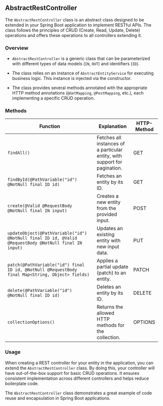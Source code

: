 ## AbstractRestController

The `AbstractRestController` class is an abstract class designed to be extended in your Spring Boot application to implement RESTful APIs. The class follows the principles of CRUD (Create, Read, Update, Delete) operations and offers these operations to all controllers extending it.

### Overview

- `AbstractRestController` is a generic class that can be parameterized with different types of data models (`IN`, `OUT`) and identifiers (`ID`).

- The class relies on an instance of `AbstractEntityService` for executing business logic. This instance is injected via the constructor.

- The class provides several methods annotated with the appropriate HTTP method annotations (`@GetMapping`, `@PostMapping`, etc.), each implementing a specific CRUD operation.

### Methods

| Function                                                                                              | Explanation                                                                | HTTP-Method |
| ----------------------------------------------------------------------------------------------------- | -------------------------------------------------------------------------- | ----------- |
| `findAll()`                                                                                           | Fetches all instances of a particular entity, with support for pagination. | GET         |
| `findById(@PathVariable("id") @NotNull final ID id)`                                                  | Fetches an entity by its ID.                                               | GET         |
| `create(@Valid @RequestBody @NotNull final IN input)`                                                 | Creates a new entity from the provided input.                              | POST        |
| `updateObject(@PathVariable("id") @NotNull final ID id, @Valid @RequestBody @NotNull final IN input)` | Updates an existing entity with new input data.                            | PUT         |
| `patch(@PathVariable("id") final ID id, @NotNull @RequestBody final Map<String, Object> fields)`      | Applies a partial update (patch) to an entity.                             | PATCH       |
| `delete(@PathVariable("id") @NotNull final ID id)`                                                    | Deletes an entity by its ID.                                               | DELETE      |
| `collectionOptions()`                                                                                 | Returns the allowed HTTP methods for the collection.                       | OPTIONS     |

### Usage

When creating a REST controller for your entity in the application, you can extend the `AbstractRestController` class. By doing this, your controller will have out-of-the-box support for basic CRUD operations. It ensures consistent implementation across different controllers and helps reduce boilerplate code.

The `AbstractRestController` class demonstrates a great example of code reuse and encapsulation in Spring Boot applications.
